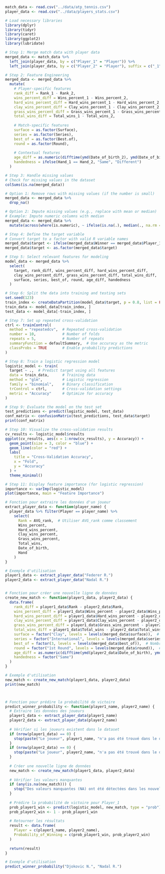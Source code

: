 


```r
match_data <- read.csv("../data/atp_tennis.csv")
player_data <- read.csv("../data/players_stats.csv")
```


```r
# Load necessary libraries
library(dplyr)
library(tidyr)
library(caret)
library(ggplot2)
library(lubridate)

# Step 1: Merge match data with player data
merged_data <- match_data %>%
  left_join(player_data, by = c("Player_1" = "Player")) %>%
  left_join(player_data, by = c("Player_2" = "Player"), suffix = c("_1", "_2"))

# Step 2: Feature Engineering
merged_data <- merged_data %>%
  mutate(
    # Player-specific features
    rank_diff = Rank_1 - Rank_2,
    wins_percent_diff = Wins_percent_1 - Wins_percent_2,
    hard_wins_percent_diff = Hard_wins_percent_1 - Hard_wins_percent_2,
    clay_wins_percent_diff = Clay_wins_percent_1 - Clay_wins_percent_2,
    grass_wins_percent_diff = Grass_wins_percent_1 - Grass_wins_percent_2,
    total_wins_diff = Total_wins_1 - Total_wins_2,
    
    # Match-specific features
    surface = as.factor(Surface),
    series = as.factor(Series),
    best_of = as.factor(Best.of),
    round = as.factor(Round),
    
    # Contextual features
    age_diff = as.numeric(difftime(ymd(Date_of_birth_2), ymd(Date_of_birth_1), units = "days")) / 365,
    handedness = ifelse(Hand_1 == Hand_2, "Same", "Different")
  )

# Step 3: Handle missing values
# Check for missing values in the dataset
colSums(is.na(merged_data))

# Option 1: Remove rows with missing values (if the number is small)
merged_data <- merged_data %>%
  drop_na()

# Option 2: Impute missing values (e.g., replace with mean or median)
# Example: Impute numeric columns with median
merged_data <- merged_data %>%
  mutate(across(where(is.numeric), ~ ifelse(is.na(.), median(., na.rm = TRUE), .)))

# Step 4: Define the target variable
# Convert target to a factor with valid R variable names
merged_data$target <- ifelse(merged_data$Winner == merged_data$Player_1, "Class1", "Class0")
merged_data$target <- as.factor(merged_data$target)

# Step 5: Select relevant features for modeling
model_data <- merged_data %>%
  select(
    target, rank_diff, wins_percent_diff, hard_wins_percent_diff,
    clay_wins_percent_diff, grass_wins_percent_diff, total_wins_diff,
    surface, series, best_of, round, age_diff, handedness
  )

# Step 6: Split the data into training and testing sets
set.seed(123)
train_index <- createDataPartition(model_data$target, p = 0.8, list = FALSE)
train_data <- model_data[train_index, ]
test_data <- model_data[-train_index, ]

# Step 7: Set up repeated cross-validation
ctrl <- trainControl(
  method = "repeatedcv",  # Repeated cross-validation
  number = 10,            # Number of folds
  repeats = 5,            # Number of repeats
  summaryFunction = defaultSummary,  # Use accuracy as the metric
  classProbs = TRUE       # Enable probability predictions
)

# Step 8: Train a logistic regression model
logistic_model <- train(
  target ~ .,  # Predict target using all features
  data = train_data,      # Training data
  method = "glm",         # Logistic regression
  family = "binomial",    # Binary classification
  trControl = ctrl,       # Cross-validation settings
  metric = "Accuracy"     # Optimize for accuracy
)

# Step 9: Evaluate the model on the test set
test_predictions <- predict(logistic_model, test_data)
conf_matrix <- confusionMatrix(test_predictions, test_data$target)
print(conf_matrix)

# Step 10: Visualize the cross-validation results
cv_results <- logistic_model$results
ggplot(cv_results, aes(x = 1:nrow(cv_results), y = Accuracy)) +
  geom_point(size = 3, color = "blue") +
  geom_line(color = "red") +
  labs(
    title = "Cross-Validation Accuracy",
    x = "Fold",
    y = "Accuracy"
  ) +
  theme_minimal()

# Step 11: Display feature importance (for logistic regression)
importance <- varImp(logistic_model)
plot(importance, main = "Feature Importance")
```

```r
# Fonction pour extraire les données d'un joueur
extract_player_data <- function(player_name) {
  player_data %>% filter(Player == player_name) %>%
    select(
      Rank = AVG_rank,  # Utiliser AVG_rank comme classement
      Wins_percent,
      Hard_wins_percent,
      Clay_wins_percent,
      Grass_wins_percent,
      Total_wins,
      Date_of_birth,
      Hand
    )
}

# Exemple d'utilisation
player1_data <- extract_player_data("Federer R.")
player2_data <- extract_player_data("Nadal R.")


# Fonction pour créer une nouvelle ligne de données
create_new_match <- function(player1_data, player2_data) {
  data.frame(
    rank_diff = player1_data$Rank - player2_data$Rank,
    wins_percent_diff = player1_data$Wins_percent - player2_data$Wins_percent,
    hard_wins_percent_diff = player1_data$Hard_wins_percent - player2_data$Hard_wins_percent,
    clay_wins_percent_diff = player1_data$Clay_wins_percent - player2_data$Clay_wins_percent,
    grass_wins_percent_diff = player1_data$Grass_wins_percent - player2_data$Grass_wins_percent,
    total_wins_diff = player1_data$Total_wins - player2_data$Total_wins,
    surface = factor("Clay", levels = levels(merged_data$surface)),  # Surface par défaut
    series = factor("International", levels = levels(merged_data$series)),  # Série par défaut
    best_of = factor(3, levels = levels(merged_data$best_of)),  # Nombre de sets par défaut
    round = factor("1st Round", levels = levels(merged_data$round)),  # Tour par défaut
    age_diff = as.numeric(difftime(ymd(player2_data$Date_of_birth), ymd(player1_data$Date_of_birth), units = "days")) / 365,
    handedness = factor("Same")
  )
}

# Exemple d'utilisation
new_match <- create_new_match(player1_data, player2_data)
print(new_match)



# Fonction pour prédire la probabilité de victoire
predict_winner_probability <- function(player1_name, player2_name) {
  # Extraire les données des joueurs
  player1_data <- extract_player_data(player1_name)
  player2_data <- extract_player_data(player2_name)
  
  # Vérifier si les joueurs existent dans le dataset
  if (nrow(player1_data) == 0) {
    stop(paste("Le joueur", player1_name, "n'a pas été trouvé dans le dataset."))
  }
  if (nrow(player2_data) == 0) {
    stop(paste("Le joueur", player2_name, "n'a pas été trouvé dans le dataset."))
  }
  
  # Créer une nouvelle ligne de données
  new_match <- create_new_match(player1_data, player2_data)
  
  # Vérifier les valeurs manquantes
  if (any(is.na(new_match))) {
    stop("Des valeurs manquantes (NA) ont été détectées dans les nouvelles données. Veuillez vérifier les données des joueurs.")
  }
  
  # Prédire la probabilité de victoire pour Player_1
  prob_player1_win <- predict(logistic_model, new_match, type = "prob")$Class1
  prob_player2_win <- 1 - prob_player1_win
  
  # Retourner les résultats
  result <- data.frame(
    Player = c(player1_name, player2_name),
    Probability_of_Winning = c(prob_player1_win, prob_player2_win)
  )
  
  return(result)
}

# Exemple d'utilisation
predict_winner_probability("Djokovic N.", "Nadal R.")
```

